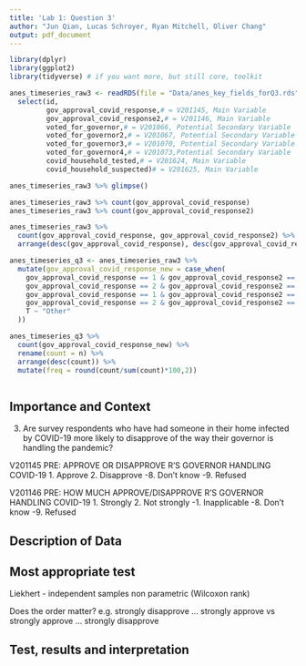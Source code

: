 ```yaml
---
title: 'Lab 1: Question 3'
author: "Jun Qian, Lucas Schroyer, Ryan Mitchell, Oliver Chang"
output: pdf_document
---
```


```r
library(dplyr)
library(ggplot2) 
library(tidyverse) # if you want more, but still core, toolkit
```

```r
anes_timeseries_raw3 <- readRDS(file = "Data/anes_key_fields_forQ3.rds") %>% 
  select(id, 
         gov_approval_covid_response,# = V201145, Main Variable
         gov_approval_covid_response2,# = V201146, Main Variable
         voted_for_governor,# = V201066, Potential Secondary Variable
         voted_for_governor2,# = V201067, Potential Secondary Variable
         voted_for_governor3,# = V201070, Potential Secondary Variable
         voted_for_governor4,# = V201073,Potential Secondary Variable
         covid_household_tested,# = V201624, Main Variable
         covid_household_suspected)# = V201625, Main Variable

anes_timeseries_raw3 %>% glimpse()

anes_timeseries_raw3 %>% count(gov_approval_covid_response)
anes_timeseries_raw3 %>% count(gov_approval_covid_response2)

anes_timeseries_raw3 %>% 
  count(gov_approval_covid_response, gov_approval_covid_response2) %>% 
  arrange(desc(gov_approval_covid_response), desc(gov_approval_covid_response2))

anes_timeseries_q3 <- anes_timeseries_raw3 %>% 
  mutate(gov_approval_covid_response_new = case_when(
    gov_approval_covid_response == 1 & gov_approval_covid_response2 == 1 ~ "Strongly Approve",
    gov_approval_covid_response == 2 & gov_approval_covid_response2 == 1 ~ "Strongly Disapprove",
    gov_approval_covid_response == 1 & gov_approval_covid_response2 == 2 ~ "Not Strongly Approve",
    gov_approval_covid_response == 2 & gov_approval_covid_response2 == 2 ~ "Not Strongly Disapprove",
    T ~ "Other"
  ))

anes_timeseries_q3 %>% 
  count(gov_approval_covid_response_new) %>% 
  rename(count = n) %>% 
  arrange(desc(count)) %>% 
  mutate(freq = round(count/sum(count)*100,2))



```


## Importance and Context
<!-- You can (and should delete each of these comments lines in your final report) --> 
<!-- Explain why the reader should care about your research question. -->

3. Are survey respondents who have had someone in their home infected by COVID-19 more likely to disapprove of the way their governor is handling the pandemic?

V201145
PRE: APPROVE OR DISAPPROVE R’S GOVERNOR
HANDLING COVID-19
1. Approve
2. Disapprove
-8. Don’t know
-9. Refused

V201146
PRE: HOW MUCH APPROVE/DISAPPROVE R’S
GOVERNOR HANDLING COVID-19
1. Strongly
2. Not strongly
-1. Inapplicable
-8. Don’t know
-9. Refused


## Description of Data
<!-- Explain how your research question is operationalized, including whether the variables you create are appropriate to study the concepts in question. --> 
<!-- What are some basic features of the data distribution? --> 
<!-- What changes do you make to the data and why? --> 

## Most appropriate test 
<!-- Explain which test is the most appropriate to answer your question and why it is the most appropriate --> 
<!-- List every assumption that your test requires and evaluate it. -->

Liekhert - independent samples non parametric (Wilcoxon rank)

Does the order matter? e.g. strongly disapprove ... strongly approve vs strongly approve ... strongly disapprove


## Test, results and interpretation
<!-- What are the results of your test? --> 
<!-- What do the results of this test mean? What is the practical significance? --> 